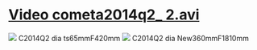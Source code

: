 # <a href="https://drive.google.com/file/d/0B9X-aeZtOZTwOUF2MlkwQWVoaG8/view?usp=sharing">Video cometa2014q2_ 2.avi</a>
<img src="https://astroccd.files.wordpress.com/2012/12/2014q2_20150123_i88651.jpg" />
C2014Q2 dia ts65mmF420mm
<img src="https://astroccd.files.wordpress.com/2012/12/2014q2f1_20150122_i88.jpg" />
C2014Q2 dia  New360mmF1810mm